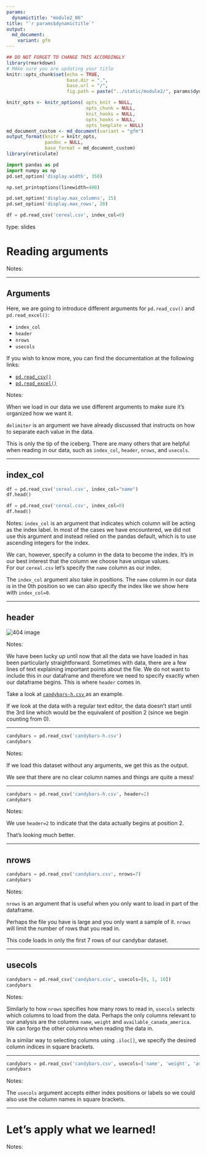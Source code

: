 ```yaml
---
params:
  dynamictitle: "module2_06"
title: "`r params$dynamictitle`"
output: 
  md_document:
    variant: gfm
---
```



```r
## DO NOT FORGET TO CHANGE THIS ACCORDINGLY 
library(rmarkdown)
# MAke sure you are updating your title 
knitr::opts_chunk$set(echo = TRUE,
                      base.dir = ".", 
                      base.url = "/",
                      fig.path = paste("../static/module2/", params$dynamictitle,"/", sep = ""))

knitr_opts <- knitr_options( opts_knit = NULL,
                             opts_chunk = NULL,
                             knit_hooks = NULL,
                             opts_hooks = NULL,
                             opts_template = NULL)
md_document_custom <- md_document(variant = "gfm")
output_format(knitr = knitr_opts,
              pandoc = NULL,
              base_format = md_document_custom)
library(reticulate)

```


```python
import pandas as pd
import numpy as np
pd.set_option('display.width', 350)

np.set_printoptions(linewidth=400)

pd.set_option('display.max_columns', 15)
pd.set_option('display.max_rows', 20)

df = pd.read_csv('cereal.csv', index_col=0)
```


type: slides

# Reading arguments

Notes: <br>

---

## Arguments 

Here, we are going to introduce different arguments for `pd.read_csv()` and `pd.read_excel()`: 

- `index_col`
- `header`
- `nrows`
- `usecols`

If you wish to know more, you can find the documentation at the following links:

- <a href="https://pandas.pydata.org/pandas-docs/stable/reference/api/pandas.read_csv.html" target="_blank">`pd.read_csv()`</a>
- <a href="https://pandas.pydata.org/pandas-docs/stable/reference/api/pandas.read_excel.html" target="_blank">`pd.read_excel()`</a>


Notes: 

When we load in our data we use different arguments to make sure it's organized how we want it. 

`delimiter` is an argument we have already discussed that instructs on how to separate each value in the data. 

This is only the tip of the iceberg.  There are many others that are helpful when reading in our data, such as `index_col`, `header`, `nrows`, and `usecols`. 

---

## index_col

```python
df = pd.read_csv('cereal.csv', index_col="name")
df.head()
```


```python
df = pd.read_csv('cereal.csv', index_col=0)
df.head()
```



Notes: 
`index_col` is an argument that indicates which column will be acting as the index label. In most of the cases we have encountered, we did not use this argument and instead relied on the pandas default, which is to use ascending integers for the index.   

We can, however, specify a column in the data to become the index. It's in our best interest that the column we choose have unique values.   
For our `cereal.csv` let's specify the `name` column as our index. 

The `index_col` argument also take in positions. The `name` column in our data is in the 0th position so we can also specify the index like we show here with `index_col=0`. 


---

## header

<img src='/module2/header_textedit.png'  alt="404 image"/>


Notes:

We have been lucky up until now that all the data we have loaded in has been particularly straightforward.  Sometimes with data, there are a few lines of text explaining important points about the file.  We do not want to include this in our dataframe and therefore we need to specify exactly when our dataframe begins.  This is where `header` comes in. 
  
Take a look at <a href="https://github.com/UBC-MDS/MCL-DSCI-511-programming-in-python/blob/master/slides/candybars-h.csv" target="_blank">`candybars-h.csv` </a> as an example.

If we look at the data with a regular text editor, the data doesn't start until the 3rd line which would be the equivalent of position 2 (since we begin counting from 0).


---

```python
candybars = pd.read_csv('candybars-h.csv')
candybars
```


Notes: 

If we load this dataset without any arguments, we get this as the output.

We see that there are no clear column names and things are quite a mess!

---


```python
candybars = pd.read_csv('candybars-h.csv', header=2)
candybars
```



Notes: 

We use `header=2` to indicate that the data actually begins at position 2.

That's looking much better. 

---

## nrows

```python
candybars = pd.read_csv('candybars.csv', nrows=7)
candybars
```


Notes: 

`nrows` is an argument that is useful when you only want to load in part of the dataframe. 

Perhaps the file you have is large and you only want a sample of it.  `nrows` will limit the number of rows that you read in.

This code loads in only the first 7 rows of our candybar dataset.

---

## usecols


```python
candybars = pd.read_csv('candybars.csv', usecols=[0, 1, 10])
candybars
```

Notes: 

Similarly to how `nrows` specifies how many rows to read in, `usecols` selects which columns to load from the data.  Perhaps the only columns relevant to our analysis are the columns `name`, `weight` and `available_canada_america`.  We can forgo the other columns when reading the data in. 

In a similar way to selecting columns using `.iloc[]`, we specify the desired column indices in square brackets.

---


```python
candybars = pd.read_csv('candybars.csv', usecols=['name', 'weight', 'available_canada_america'])
candybars
```



Notes: 

The `usecols` argument accepts either index positions or labels so we could also use the column names in square brackets.

---

# Let’s apply what we learned!

Notes: 

<br>